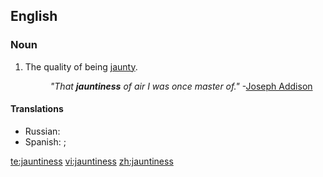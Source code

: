==English==

===Noun===
{{en-noun|-}}

# The quality of being [[jaunty]].
#: ''"That '''jauntiness''' of air I was once master of."''  -[[w:Joseph Addison|Joseph Addison]]

====Translations====
{{trans-top|quality of being jaunty}}
* Russian: {{t|ru|изящество|n|tr=izjáščestvo|sc=Cyrl}}
* Spanish: {{t+|es|animación|f}}; {{t-|es|vivacidad|f}}
{{trans-mid}}
{{trans-bottom}}

[[te:jauntiness]]
[[vi:jauntiness]]
[[zh:jauntiness]]